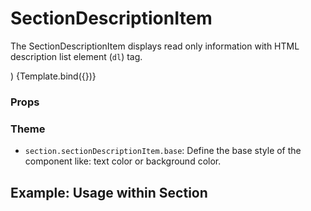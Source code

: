
<Meta
  title="Components/Section/SectionDescriptionItem"
  component={SectionDescriptionItem}
/>

# SectionDescriptionItem

The SectionDescriptionItem displays read only information with HTML description list element (`dl`) tag.

  <div className="bg-gray-700">
    <SectionDescriptionItem title={title} content={content} />
  </div>
)

<Canvas>
  <Story name="Default" args={{ title: 'Name', content: 'John Doe' }}>
    {Template.bind({})}
  </Story>
</Canvas>

### Props

<ArgsTable story="Default" />

### Theme

- `section.sectionDescriptionItem.base`: Define the base style of the component like: text color or background color.

## Example: Usage within Section

<Canvas>
  <Story name="Usage within Section">
    <SectionContent>
      <SectionDescriptionItem content="Name" title="John Doe" />
    </SectionContent>
  </Story>
</Canvas>
